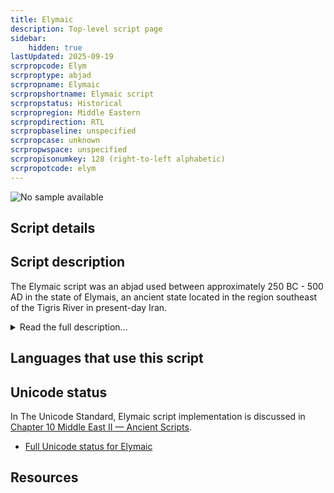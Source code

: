 ```yaml
---
title: Elymaic
description: Top-level script page
sidebar:
    hidden: true
lastUpdated: 2025-09-19
scrpropcode: Elym
scrproptype: abjad
scrpropname: Elymaic
scrpropshortname: Elymaic script
scrpropstatus: Historical
scrpropregion: Middle Eastern
scrpropdirection: RTL
scrpropbaseline: unspecified
scrpropcase: unknown
scrpropwspace: unspecified
scrpropisonumkey: 128 (right-to-left alphabetic)
scrpropotcode: elym
---
```



![No sample available](../images/nosample.png)



## Script details

<ScriptDetails />

## Script description

The Elymaic script was an abjad used between approximately 250 BC - 500 AD in the state of Elymais, an ancient state located in the region southeast of the Tigris River in present-day Iran.

<details>
<summary>Read the full description...</summary>The Elymaic script was descended from [Aramaic](/scrlang/scripts/armi), and was either the parent or a sibling script for [Mandaic](/scrlang/scripts/mand). It is poorly attested on coins and rock inscriptions from the second and third centuries.
</details>

## Languages that use this script

<WsList script='Elym' wsMax='5' />

## Unicode status

In The Unicode Standard, Elymaic script implementation is discussed in [Chapter 10 Middle East II — Ancient Scripts](https://www.unicode.org/versions/latest/core-spec/chapter-10/#G41970).

- [Full Unicode status for Elymaic](/scrlang/unicode/elym-unicode)



## Resources

<ScriptResources detailSummary='seemore' />

